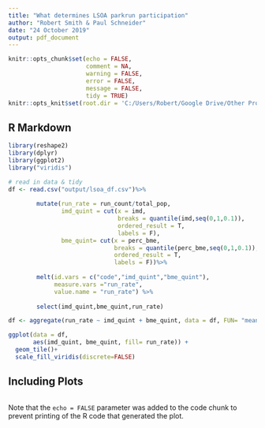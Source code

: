 ```yaml
---
title: "What determines LSOA parkrun participation"
author: "Robert Smith & Paul Schneider"
date: "24 October 2019"
output: pdf_document
---
```


```r
knitr::opts_chunk$set(echo = FALSE, 
                      comment = NA, 
                      warning = FALSE, 
                      error = FALSE, 
                      message = FALSE, 
                      tidy = TRUE)
knitr::opts_knit$set(root.dir = 'C:/Users/Robert/Google Drive/Other Projects/PARKRUN/DoPE')
```

## R Markdown

```r
library(reshape2)
library(dplyr)
library(ggplot2)
library("viridis")

# read in data & tidy
df <- read.csv("output/lsoa_df.csv")%>% 
  
        mutate(run_rate = run_count/total_pop,
               imd_quint = cut(x = imd,
                               breaks = quantile(imd,seq(0,1,0.1)),
                               ordered_result = T,
                               labels = F),
               bme_quint= cut(x = perc_bme,
                              breaks = quantile(perc_bme,seq(0,1,0.1)),
                              ordered_result = T,
                              labels = F))%>%
                 
        melt(id.vars = c("code","imd_quint","bme_quint"),
             measure.vars ="run_rate", 
             value.name = "run_rate") %>%
  
        select(imd_quint,bme_quint,run_rate)

df <- aggregate(run_rate ~ imd_quint + bme_quint, data = df, FUN= "mean" )

ggplot(data = df,
       aes(imd_quint, bme_quint, fill= run_rate)) + 
  geom_tile()+
  scale_fill_viridis(discrete=FALSE)
```

## Including Plots



```r

```

Note that the `echo = FALSE` parameter was added to the code chunk to prevent printing of the R code that generated the plot.
